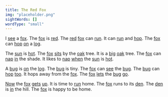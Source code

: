 ```yaml
---
title: The Red Fox
img: "placeholder.png"
sightWords: []
wordType: "small"
---
```


I <u>see</u> a <u>fox</u>. The <u>fox</u> is <u>red</u>. The <u>red</u> <u>fox</u> can <u>run</u>. It can <u>run</u> and <u>hop</u>. The <u>fox</u> can <u>hop</u> <u>on</u> a <u>log</u>. 

The <u>sun</u> is <u>hot</u>. The <u>fox</u> <u>sits</u> by the <u>oak</u> tree. It is a <u>big</u> <u>oak</u> tree. The <u>fox</u> can <u>nap</u> <u>in</u> the shade. It likes to <u>nap</u> <u>when</u> the <u>sun</u> is <u>hot</u>.

A <u>bug</u> is <u>on</u> the <u>log</u>. The <u>bug</u> is tiny. The <u>fox</u> can <u>see</u> the <u>bug</u>. The <u>bug</u> can <u>hop</u> <u>too</u>. It hops away from the <u>fox</u>. The <u>fox</u> <u>lets</u> the <u>bug</u> <u>go</u>.

<u>Now</u> the <u>fox</u> <u>gets</u> <u>up</u>. It is time to <u>run</u> home. The <u>fox</u> runs to its <u>den</u>. The <u>den</u> is <u>in</u> the hill. The <u>fox</u> is happy to be home.